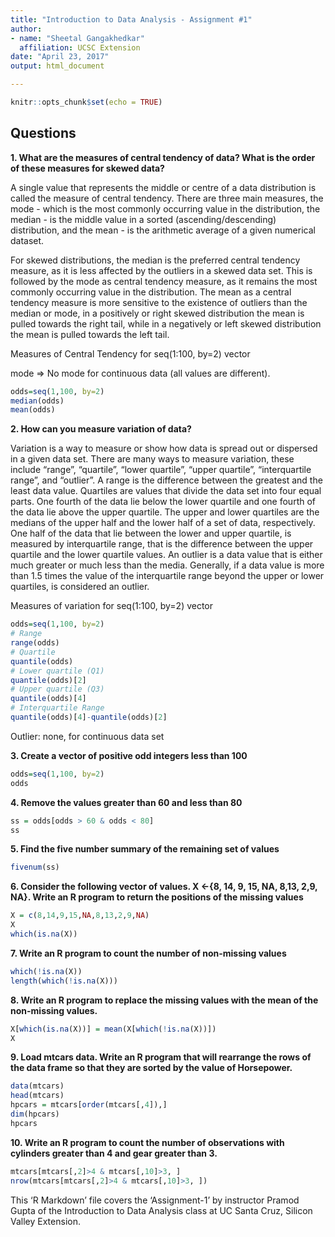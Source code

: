 ```yaml
---
title: "Introduction to Data Analysis - Assignment #1"
author: 
- name: "Sheetal Gangakhedkar"
  affiliation: UCSC Extension
date: "April 23, 2017"
output: html_document

---
```


```r
knitr::opts_chunk$set(echo = TRUE)
```

## Questions

**1. What are the measures of central tendency of data? What is the order of these measures for skewed data?**

A single value that represents the middle or centre of a data distribution is called the measure of central tendency. There are three main measures, the mode - which is the most commonly occurring value in the distribution, the median - is the middle value in a sorted (ascending/descending) distribution, and the mean - is the arithmetic average of a given numerical dataset.

For skewed distributions, the median is the preferred central tendency measure, as it is less affected by the outliers in a skewed data set. This is followed by the mode as central tendency measure, as it remains the most commonly occurring value in the distribution. The mean as a central tendency measure is more sensitive to the existence of outliers than the median or mode, in a positively or right skewed distribution the mean is pulled towards the right tail, while in a negatively or left skewed distribution the mean is pulled towards the left tail.

Measures of Central Tendency for seq(1:100, by=2) vector

mode => No mode for continuous data (all values are different).

```r
odds=seq(1,100, by=2)
median(odds)
mean(odds)
```
**2. How can you measure variation of data?**

Variation is a way to measure or show how data is spread out or dispersed in a given data set. There are many ways to measure variation, these include “range”, “quartile”, “lower quartile”, “upper quartile”, “interquartile range”, and “outlier”. A range is the difference between the greatest and the least data value. Quartiles are values that divide the data set into four equal parts. One fourth of the data lie below the lower quartile and one fourth of the data lie above the upper quartile. The upper and lower quartiles are the medians of the upper half and the lower half of a set of data, respectively. One half of the data that lie between the lower and upper quartile, is measured by interquartile range, that is the difference between the upper quartile and the lower quartile values. An outlier is a data value that is either much greater or much less than the media. Generally, if a data value is more than 1.5 times the value of the interquartile range beyond the upper or lower quartiles, is considered an outlier.

Measures of variation for seq(1:100, by=2) vector

```r
odds=seq(1,100, by=2)
# Range
range(odds)
# Quartile
quantile(odds)
# Lower quartile (Q1)
quantile(odds)[2]
# Upper quartile (Q3)
quantile(odds)[4]
# Interquartile Range
quantile(odds)[4]-quantile(odds)[2]
```
Outlier: none,  for continuous data set

**3. Create a vector of positive odd integers less than 100**

```r
odds=seq(1,100, by=2)
odds
```

**4. Remove the values greater than 60 and less than 80**

```r
ss = odds[odds > 60 & odds < 80]
ss
```

**5. Find the five number summary of the remaining set of values**

```r
fivenum(ss)
```

**6. Consider the following vector of values. X <-{8, 14, 9, 15, NA, 8,13, 2,9, NA}. Write an R program to return the positions of the missing values**

```r
X = c(8,14,9,15,NA,8,13,2,9,NA)
X
which(is.na(X))
```

**7. Write an R program to count the number of non-missing values**

```r
which(!is.na(X))
length(which(!is.na(X)))
```

**8. Write an R program to replace the missing values with the mean of the non-missing values.**

```r
X[which(is.na(X))] = mean(X[which(!is.na(X))])
X
```

**9. Load mtcars data. Write an R program that will rearrange the rows of the data frame so that they are sorted by the value of Horsepower.**

```r
data(mtcars)
head(mtcars)
hpcars = mtcars[order(mtcars[,4]),]
dim(hpcars)
hpcars
```

**10. Write an R program to count the number of observations with cylinders greater than 4 and gear greater than 3.**

```r
mtcars[mtcars[,2]>4 & mtcars[,10]>3, ]
nrow(mtcars[mtcars[,2]>4 & mtcars[,10]>3, ])
```

This 'R Markdown' file covers the 'Assignment-1' by instructor Pramod Gupta of the Introduction to Data Analysis class at UC Santa Cruz, Silicon Valley Extension.
